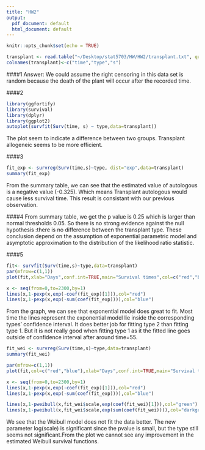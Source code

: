```yaml
---
title: "HW2"
output:
  pdf_document: default
  html_document: default
---
```


```r
knitr::opts_chunk$set(echo = TRUE)
```

```r
transplant <- read.table("~/Desktop/stat5703/HW/HW2/transplant.txt", quote="\"", comment.char="")
colnames(transplant)<-c("time","type","s")
```

####1 
Answer:
We could assume the right censoring in this data set is random
because the death of the plant will occur after the recorded time.

####2
```r
library(ggfortify)
library(survival)
library(dplyr)
library(ggplot2)
autoplot(survfit(Surv(time, s) ~ type,data=transplant))
```

The plot seem to indicate a difference between two groups. Transplant allogeneic seems to be more efficient.

####3
```r
fit_exp <- survreg(Surv(time,s)~type, dist="exp",data=transplant)
summary(fit_exp)
```

From the summary table, we can see that the estimated value of autologous is a negative value (-0.325). Which means Transplant autologous would cause less survival time. This result is consistant with our previous observation. 

####4
From summary table, we get the p value is 0.25 which is larger than normal thresholds 0.05. So there is no strong evidence against the null hypothesis :there is no difference between the transplant type. These conclusion depend on the assumption of exponential parametric model and asymptotic approximation to the distribution of the likelihood ratio statistic.


####5
```r
fit<- survfit(Surv(time,s)~type,data=transplant)
par(mfrow=c(1,1))
plot(fit,xlab="Days",conf.int=TRUE,main="Survival times",col=c("red","blue"))

x <- seq(from=0,to=2300,by=1)
lines(x,1-pexp(x,exp(-coef(fit_exp)[1])),col="red")
lines(x,1-pexp(x,exp(-sum(coef(fit_exp)))),col="blue")

```

From the graph, we can see that exponential model does great to fit. Most time the lines represent the exponential model lie inside the corresponding types' confidence interval. It does better job for fitting type 2 than fitting type 1.  But it is not really good when fitting type 1 as it the fitted line goes outside of confidence interval after around time=55.


```r
fit_wei <- survreg(Surv(time,s)~type,data=transplant)
summary(fit_wei)
```
```r
par(mfrow=c(1,1))
plot(fit,col=c("red","blue"),xlab="Days",conf.int=TRUE,main="Survival times")

x <- seq(from=0,to=2300,by=1)
lines(x,1-pexp(x,exp(-coef(fit_exp)[1])),col="red")
lines(x,1-pexp(x,exp(-sum(coef(fit_exp)))),col="blue")

lines(x,1-pweibull(x,fit_wei$scale,exp(coef(fit_wei)[1])),col="green")
lines(x,1-pweibull(x,fit_wei$scale,exp(sum(coef(fit_wei)))),col="darkgreen")
```

We see that the Weibull model does not fit the data better. The new parameter log(scale) is significant since the pvalue is small, but the type still seems not significant.From the plot we cannot see any improvement in the estimated Weibull survival functions.


